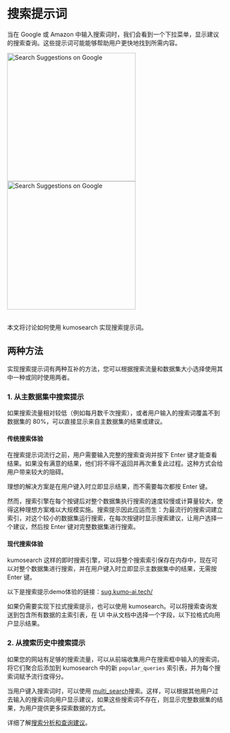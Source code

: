 # 搜索提示词

当在 Google 或 Amazon 中输入搜索词时，我们会看到一个下拉菜单，显示建议的搜索查询。这些提示词可能能够帮助用户更快地找到所需内容。


<img src={query_suggestions_google} alt="Search Suggestions on Google" height="300"/>

<img src={query_suggestions_amazon} alt="Search Suggestions on Google" height="300"/>
<br/>
<br/>

本文将讨论如何使用 kumosearch 实现搜索提示词。

## 两种方法

实现搜索提示词有两种互补的方法，您可以根据搜索流量和数据集大小选择使用其中一种或同时使用两者。

### 1. 从主数据集中搜索提示

如果搜索流量相对较低（例如每月数千次搜索），或者用户输入的搜索词覆盖不到数据集的 80%，可以直接显示来自主数据集的结果或建议。

#### 传统搜索体验

在搜索提示词流行之前，用户需要输入完整的搜索查询并按下 Enter 键才能查看结果。如果没有满意的结果，他们将不得不返回并再次重复此过程。这种方式会给用户带来较大的阻碍。

理想的解决方案是在用户键入时立即显示结果，而不需要每次都按 Enter 键。

然而，搜索引擎在每个按键后对整个数据集执行搜索的速度较慢或计算量较大，使得这种理想方案难以大规模实施。搜索提示因此应运而生：为最流行的搜索词建立索引，对这个较小的数据集运行搜索，在每次按键时显示搜索建议，让用户选择一个建议，然后按 Enter 键对完整数据集进行搜索。

#### 现代搜索体验

kumosearch 这样的即时搜索引擎，可以将整个搜索索引保存在内存中，现在可以对整个数据集进行搜索，并在用户键入时立即显示主数据集中的结果，无需按 Enter 键。

以下是搜索提示demo体验的链接：[sug.kumo-ai.tech/](http://sug.kumo-ai.tech/)

如果仍需要实现下拉式搜索提示，也可以使用 kumosearch。可以将搜索查询发送到包含所有数据的主索引表，在 UI 中从文档中选择一个字段，以下拉格式向用户显示结果。

### 2. 从搜索历史中搜索提示

如果您的网站有足够的搜索流量，可以从前端收集用户在搜索框中输入的搜索词，将它们聚合后添加到 kumosearch 中的新 `popular_queries` 索引表，并为每个搜索词赋予流行度得分。

当用户键入搜索词时，可以使用 [multi_search](../api/kmsearch/federated-multi-search.mdx)搜索。这样，可以根据其他用户过去输入的搜索词向用户显示建议，如果这些搜索词不存在，则显示完整数据集的结果，为用户提供更多探索数据的方式。

详细了解[搜索分析和查询建议](../api/kmsearch/analytics-query-suggestions.mdx)。
